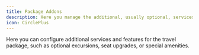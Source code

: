 ```yaml
---
title: Package Addons
description: Here you manage the additional, usually optional, services and features that can be included in the travel package.
icon: CirclePlus
---
```


Here you can configure additional services and features for the travel package, such as optional excursions, seat upgrades, or special amenities.
